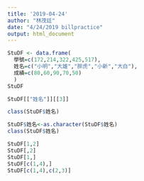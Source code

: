 ```yaml
---
title: '2019-04-24'
author: "林茂廷"
date: "4/24/2019 billpractice"
output: html_document
---
```

```r
StuDF <- data.frame(
  學號=c(172,214,322,425,517),
  姓名=c("小明","大雄","胖虎","小新","大白"),
  成績=c(80,60,90,70,50)
  )
StuDF 
```

```r
StuDF[["姓名"]][[3]]
```

```r
class(StuDF$姓名)
```
```r
StuDF$姓名<-as.character(StuDF$姓名)
class(StuDF$姓名)
```


```r
StuDF[1,2]
StuDF[,2]
StuDF[1,]
StuDF[c(1,4),]
StuDF[c(1,4),c(2,3)]
```
```r

```

